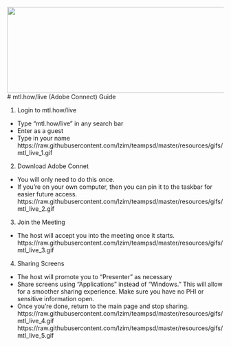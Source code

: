 <img src = "https://github.com/lzim/teampsd/blob/teampsd_style/teampsd_logo/team_psd_logo_sm.png"
     height = "200" width = "600">  
# mtl.how/live (Adobe Connect) Guide  

1. Login to mtl.how/live
- Type "mtl.how/live" in any search bar
- Enter as a guest
- Type in your name
https://raw.githubusercontent.com/lzim/teampsd/master/resources/gifs/mtl_live_1.gif

2. Download Adobe Connet
- You will only need to do this once.
- If you're on your own computer, then you can pin it to the taskbar for easier future access.
https://raw.githubusercontent.com/lzim/teampsd/master/resources/gifs/mtl_live_2.gif

3. Join the Meeting
- The host will accept you into the meeting once it starts.
https://raw.githubusercontent.com/lzim/teampsd/master/resources/gifs/mtl_live_3.gif

4. Sharing Screens
- The host will promote you to "Presenter" as necessary
- Share screens using "Applications" instead of "Windows." This will allow for a smoother sharing experience. Make sure you have no PHI or sensitive information open.
- Once you're done, return to the main page and stop sharing.
https://raw.githubusercontent.com/lzim/teampsd/master/resources/gifs/mtl_live_4.gif
https://raw.githubusercontent.com/lzim/teampsd/master/resources/gifs/mtl_live_5.gif

